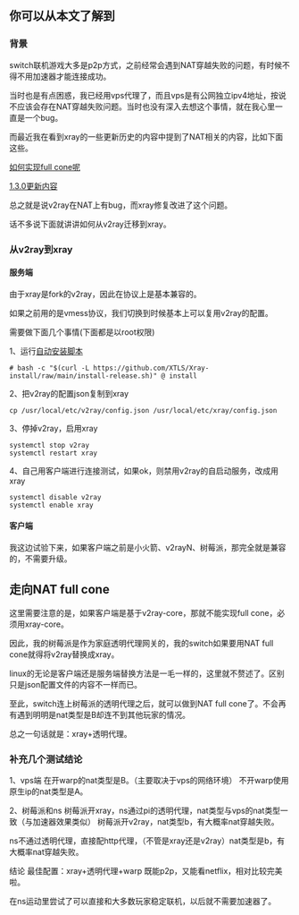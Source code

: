 ## 你可以从本文了解到

### 背景

switch联机游戏大多是p2p方式，之前经常会遇到NAT穿越失败的问题，有时候不得不用加速器才能连接成功。

当时也是有点困惑，我已经用vps代理了，而且vps是有公网独立ipv4地址，按说不应该会存在NAT穿越失败问题。当时也没有深入去想这个事情，就在我心里一直是一个bug。

而最近我在看到xray的一些更新历史的内容中提到了NAT相关的内容，比如下面这些。

[如何实现full cone呢](https://github.com/XTLS/Xray-core/issues/734)

[1.3.0更新内容](https://v2xtls.org/xray-core%E5%8F%91%E5%B8%831-3-0%E7%89%88%E6%9C%AC/)

总之就是说v2ray在NAT上有bug，而xray修复改进了这个问题。

话不多说下面就讲讲如何从v2ray迁移到xray。

### 从v2ray到xray

#### 服务端

由于xray是fork的v2ray，因此在协议上是基本兼容的。

如果之前用的是vmess协议，我们切换到时候基本上可以复用v2ray的配置。

需要做下面几个事情(下面都是以root权限)

1、运行[自动安装脚本](https://github.com/XTLS/Xray-install)

```shel
# bash -c "$(curl -L https://github.com/XTLS/Xray-install/raw/main/install-release.sh)" @ install

```

2、把v2ray的配置json复制到xray

```shell
cp /usr/local/etc/v2ray/config.json /usr/local/etc/xray/config.json
```

3、停掉v2ray，启用xray

```shell
systemctl stop v2ray
systemctl restart xray
```

4、自己用客户端进行连接测试，如果ok，则禁用v2ray的自启动服务，改成用xray

```shell
systemctl disable v2ray
systemctl enable xray
```

#### 客户端

我这边试验下来，如果客户端之前是小火箭、v2rayN、树莓派，那完全就是兼容的，不需要升级。

## 走向NAT full cone

这里需要注意的是，如果客户端是基于v2ray-core，那就不能实现full cone，必须用xray-core。

因此，我的树莓派是作为家庭透明代理网关的，我的switch如果要用NAT full cone就得将v2ray替换成xray。

linux的无论是客户端还是服务端替换方法是一毛一样的，这里就不赘述了。区别只是json配置文件的内容不一样而已。

至此，switch连上树莓派的透明代理之后，就可以做到NAT full cone了。不会再有遇到明明是nat类型是B却连不到其他玩家的情况。

总之一句话就是：xray+透明代理。

### 补充几个测试结论

1、vps端
在开warp的nat类型是B。（主要取决于vps的网络环境）
不开warp使用原生ip的nat类型是A。

2、树莓派和ns
树莓派开xray，ns通过pi的透明代理，nat类型与vps的nat类型一致（与加速器效果类似）
树莓派开v2ray，nat类型b，有大概率nat穿越失败。

ns不通过透明代理，直接配http代理，（不管是xray还是v2ray）nat类型是b，有大概率nat穿越失败。

结论
最佳配置：xray+透明代理+warp
既能p2p，又能看netflix，相对比较完美啦。

在ns运动里尝试了可以直接和大多数玩家稳定联机，以后就不需要加速器了。